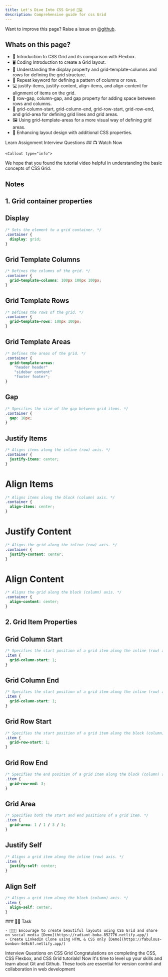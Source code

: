 ```yaml
---
title: Let's Dive Into CSS Grid 🎨💻 
description: Comprehensive guide for css Grid
---
```


<Callout>

Want to improve this page? Raise a issue on [@github](https://github.com/ManishBisht777/frontend-freaks-website).

</Callout>

## Whats on this page?

- 👋 Introduction to CSS Grid and its comparison with Flexbox.
- 🖥️ Coding Introduction to create a Grid layout.
- 🔲 Understanding the display property and grid-template-columns and rows for defining the grid structure.
- 🔁 Repeat keyword for defining a pattern of columns or rows.
- 💻 justify-items, justify-content, align-items, and align-content for alignment of items on the grid.
- 🌉 row-gap, column-gap, and gap property for adding space between rows and columns.
- 📏 grid-column-start, grid-column-end, grid-row-start, grid-row-end, and grid-area for defining grid lines and grid areas.
- 🖼️ Using grid-template-areas for a more visual way of defining grid areas.
- 🎨 Enhancing layout design with additional CSS properties.

<Tabs defaultValue="learn">

<TabsList>
  <TabsTrigger value="learn">Learn</TabsTrigger>
  <TabsTrigger value="assignment">Assignment</TabsTrigger>
  <TabsTrigger value="interview">Interview Questions</TabsTrigger>
</TabsList>

<TabsContent value="learn">
    ## 📺 Watch Now
    <VideoPlayer src="https://youtu.be/ULp7wPJ-rzQ"/>

    <Callout type="info">
   We hope that you found the tutorial video helpful in understanding the basic concepts of CSS Grid.
</Callout>

## Notes

## 1. Grid container properties

## Display
```css
/* Sets the element to a grid container. */
.container {
  display: grid;
}
```

## Grid Template Columns
```css
/* Defines the columns of the grid. */
.container {
  grid-template-columns: 100px 100px 100px;
}
```

## Grid Template Rows
```css
/* Defines the rows of the grid. */
.container {
  grid-template-rows: 100px 100px;
}
```

## Grid Template Areas
```css
/* Defines the areas of the grid. */
.container {
  grid-template-areas: 
    "header header"
    "sidebar content"
    "footer footer";
}
```

## Gap
```css
/* Specifies the size of the gap between grid items. */
.container {
  gap: 10px;
}
```

## Justify Items
```css
/* Aligns items along the inline (row) axis. */
.container {
  justify-items: center;
}
```

# Align Items
```css
/* Aligns items along the block (column) axis. */
.container {
  align-items: center;
}
```

# Justify Content
```css
/* Aligns the grid along the inline (row) axis. */
.container {
  justify-content: center;
}
```

# Align Content
```css
/* Aligns the grid along the block (column) axis. */
.container {
  align-content: center;
}
```

## 2. Grid Item Properties
## Grid Column Start

```css
/* Specifies the start position of a grid item along the inline (row) axis. */
.item {
  grid-column-start: 1;
}
```

## Grid Column End
```css 
/* Specifies the start position of a grid item along the inline (row) axis. */
.item {
  grid-column-start: 1;
}
```

## Grid Row Start
```css
/* Specifies the start position of a grid item along the block (column) axis. */
.item {
  grid-row-start: 1;
}
```

## Grid Row End
```css
/* Specifies the end position of a grid item along the block (column) axis. */
.item {
  grid-row-end: 3;
}
```

## Grid Area
```css
/* Specifies both the start and end positions of a grid item. */
.item {
  grid-area: 1 / 1 / 3 / 3;
}
```

## Justify Self
```css
/* Aligns a grid item along the inline (row) axis. */
.item {
  justify-self: center;
}
```

## Align Self
```css
/* Aligns a grid item along the block (column) axis. */
.item {
  align-self: center;
}
```

</TabsContent>


<TabsContent value="assignment">
 ### 📌🔨 Task
    
    - 🎉👨‍💻 Encourage to create beautiful layouts using CSS Grid and share on social media [Demo](https://radiant-boba-852776.netlify.app/)
    - Create LinkedIn Clone using HTML & CSS only [Demo](https://fabulous-bonbon-4e8c6f.netlify.app/) 



</TabsContent>

<TabsContent value="interview">
    Interview Questions on CSS Grid
</TabsContent>

</Tabs>

<Callout type="calm">
    Congratulations on completing the CSS, CSS Flexbox, and CSS Grid tutorials! Now it's time to level up your skills and learn about Git and Github. These tools are essential for version control and collaboration in web development
</Callout>





